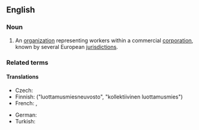 ==English==
{{wikipedia}}

===Noun===
{{en-noun}}

# An [[organization]] representing workers within a commercial [[corporation]], known by several European [[jurisdiction]]s.

===Related terms===
{{rel3|en|[[works councillor]]}}

====Translations====
{{trans-top|organization}}
* Czech: {{t|cs|podniková rada|f}}
* Finnish: {{t|fi|yritysneuvosto}} ("luottamusmiesneuvosto", "kollektiivinen luottamusmies")
* French: {{t+|fr|comité d'entreprise|m}}, {{t+|fr|CE|m}}
{{trans-mid}}
* German: {{t+|de|Betriebsrat|m}}
* Turkish: {{t|tr|çalışma konseyi}}
{{trans-bottom}}